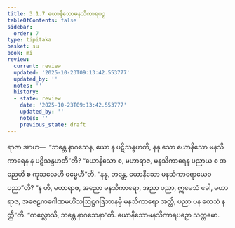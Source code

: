 ```yaml
---
title: 3.1.7 ယောနိသောမနသိကာရပဉှ
tableOfContents: false
sidebar:
  order: 7
type: tipitaka
basket: su
book: mi
review:
  current: review
  updated: '2025-10-23T09:13:42.553777'
  updated_by: ''
  notes: ''
  history:
  - state: review
    date: '2025-10-23T09:13:42.553777'
    updated_by: ''
    notes: ''
    previous_state: draft
---
```



<ReviewStatus review={frontmatter.review} showDetails={true} />

<HypothesisAnnotation frontmatter={frontmatter} />

<DynamicBreadcrumb />

<Division number="30" book="mi" e="ch" v="28">

<Paragraph number="125" book="mi">
ရာဇာ အာဟ—  “ဘန္တေ နာဂသေန, ယော န ပဋိသန္ဒဟတိ, နနု သော ယောနိသော မနသိကာရေန န ပဋိသန္ဒဟတီ”တိ? “ယောနိသော စ, မဟာရာဇ, မနသိကာရေန ပညာယ စ အညေဟိ စ ကုသလေဟိ ဓမ္မေဟီ”တိ. “နနု, ဘန္တေ, ယောနိသော မနသိကာရောယေဝ ပညာ”တိ? “န ဟိ, မဟာရာဇ, အညော မနသိကာရော, အညာ ပညာ, ဣမေသံ ခေါ, မဟာရာဇ, အဇေဠကဂေါဏမဟိံသဩဋ္ဌဂဒြဘာနမ္ပိ မနသိကာရော အတ္ထိ, ပညာ ပန တေသံ နတ္ထီ”တိ.
</Paragraph>

<Paragraph number="126" book="mi">
“ကလ္လောသိ, ဘန္တေ နာဂသေနာ”တိ.

</Paragraph>
</Division>

<Paragraph number="127" type="center" book="mi">
ယောနိသောမနသိကာရပဉှော သတ္တမော.
</Paragraph>